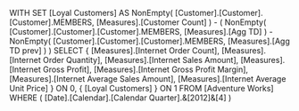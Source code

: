 WITH
SET [Loyal Customers] AS
	NonEmpty( [Customer].[Customer].[Customer].MEMBERS,
		      [Measures].[Customer Count] ) -
	(
		NonEmpty( [Customer].[Customer].[Customer].MEMBERS,
				  [Measures].[Agg TD] ) -
		NonEmpty( [Customer].[Customer].[Customer].MEMBERS,
				  [Measures].[Agg TD prev] )
	)
SELECT
	{ [Measures].[Internet Order Count],
	  [Measures].[Internet Order Quantity],
	  [Measures].[Internet Sales Amount],
	  [Measures].[Internet Gross Profit],
	  [Measures].[Internet Gross Profit Margin],
	  [Measures].[Internet Average Sales Amount],
	  [Measures].[Internet Average Unit Price] } ON 0,
	{ [Loyal Customers] } ON 1
FROM
	[Adventure Works]
WHERE
	( [Date].[Calendar].[Calendar Quarter].&[2012]&[4] )